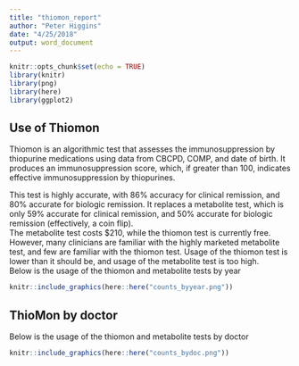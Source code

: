 ```yaml
---
title: "thiomon_report"
author: "Peter Higgins"
date: "4/25/2018"
output: word_document
---
```




```r
knitr::opts_chunk$set(echo = TRUE)
library(knitr)
library(png)
library(here)
library(ggplot2)
```

## Use of Thiomon

Thiomon is an algorithmic test that assesses the immunosuppression by thiopurine medications using data from CBCPD, COMP, and date of birth. It produces an immunosuppression score, which, if greater than 100, indicates effective immunosuppression by thiopurines.
<br>

This test is highly accurate, with 86% accuracy for clinical remission, and 80% accurate for biologic remission.
It replaces a metabolite test, which is only 59% accurate for clinical remission, and 50% accurate for biologic remission (effectively, a coin flip).
<br>
The metabolite test costs $210, while the thiomon test is currently free.
<br>
However, many clinicians are familiar with the highly marketed metabolite test, and few are familiar with the thiomon test.
Usage of the thiomon test is lower than it should be, and usage of the metabolite test is too high.
<br>
Below is the usage of the thiomon and metabolite tests by year

```r
knitr::include_graphics(here::here("counts_byyear.png"))
```

## ThioMon by doctor

Below is the usage of the thiomon and metabolite tests by doctor

```r
knitr::include_graphics(here::here("counts_bydoc.png"))
```
